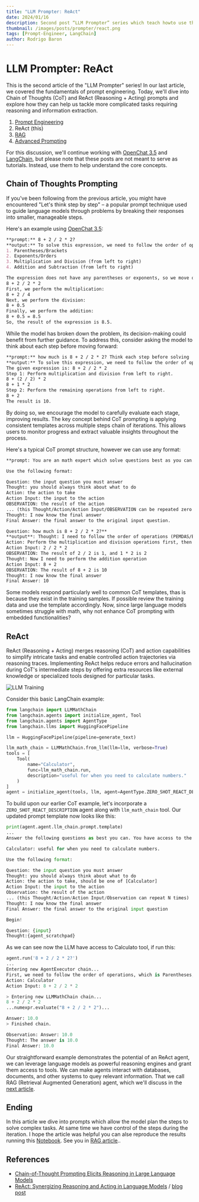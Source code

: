 ```yaml
---
title: "LLM Prompter: ReAct"
date: 2024/01/16
description: Second post “LLM Prompter” series which teach howto use the power of the modern dragons (LLMs/Generative AI).
thumbnail: /images/posts/prompter/react.png
tags: [Prompt-Engineer, LangChain]
author: Rodrigo Baron
---
```


# LLM Prompter: ReAct

This is the second article of the "LLM Prompter" series! In our last article, we covered the fundamentals of prompt engineering. Today, we'll dive into Chain of Thoughts (CoT) and ReAct (Reasoning + Acting) prompts and explore how they can help us tackle more complicated tasks requiring reasoning and information extraction.

1. [Prompt Engineering](llm-prompter-basics)
2. ReAct (this)
3. [RAG](llm-prompter-rag)
4. [Advanced Prompting](llm-prompter-advanced)

For this discussion, we'll continue working with [OpenChat 3.5](https://github.com/imoneoi/openchat) and [LangChain](https://www.langchain.com/), but please note that these posts are not meant to serve as tutorials. Instead, use them to help understand the core concepts. 

## Chain of Thoughts Prompting

If you've been following from the previous article, you might have encountered "Let's think step by step" – a popular prompt technique used to guide language models through problems by breaking their responses into smaller, manageable steps. 

Here's an example using [OpenChat 3.5](https://github.com/imoneoi/openchat):

```markdown
**prompt:** 8 + 2 / 2 * 2?  
**output:** To solve this expression, we need to follow the order of operations (PEMDAS/BODMAS).
1. Parentheses/Brackets
2. Exponents/Orders
3. Multiplication and Division (from left to right)
4. Addition and Subtraction (from left to right)

The expression does not have any parentheses or exponents, so we move on to multiplication and division.
8 + 2 / 2 * 2
First, we perform the multiplication:
8 + 2 / 4
Next, we perform the division:
8 + 0.5
Finally, we perform the addition:
8 + 0.5 = 8.5
So, the result of the expression is 8.5.
```

While the model has broken down the problem, its decision-making could benefit from further guidance. To address this, consider asking the model to think about each step before moving forward:

```markdown
**prompt:** how much is 8 + 2 / 2 * 2? Think each step before solving
**output:** To solve this expression, we need to follow the order of operations (PEMDAS/BODMAS). This means we need to perform the operations inside the parentheses first, then exponents, then multiplication and division from left to right, and finally addition and subtraction from left to right.
The given expression is: 8 + 2 / 2 * 2
Step 1: Perform multiplication and division from left to right.
8 + (2 / 2) * 2
8 + 1 * 2
Step 2: Perform the remaining operations from left to right.
8 + 2
The result is 10.
```

By doing so, we encourage the model to carefully evaluate each stage, improving results. The key concept behind CoT prompting is applying consistent templates across multiple steps chain of iterations. This allows users to monitor progress and extract valuable insights throughout the process.

Here's a typical CoT prompt structure, however we can use any format:

```markdown
**prompt: You are an math expert which solve questions best as you can.**

Use the following format:

Question: the input question you must answer
Thought: you should always think about what to do
Action: the action to take
Action Input: the input to the action
OBSERVATION: the result of the action
... (this Thought/Action/Action Input/OBSERVATION can be repeated zero or more times)
Thought: I now know the final answer
Final Answer: the final answer to the original input question.

Question: how much is 8 + 2 / 2 * 2?**
**output**: Thought: I need to follow the order of operations (PEMDAS/BODMAS)
Action: Perform the multiplication and division operations first, then addition
Action Input: 2 / 2 * 2
OBSERVATION: The result of 2 / 2 is 1, and 1 * 2 is 2
Thought: Now I need to perform the addition operation
Action Input: 8 + 2
OBSERVATION: The result of 8 + 2 is 10
Thought: I now know the final answer
Final Answer: 10
```

Some models respond particularly well to common CoT templates, thas is because they exist in the training samples. If possible review the training data and use the template accordingly.
Now, since large language models sometimes struggle with math, why not enhance CoT prompting with embedded functionalities?

## ReAct

ReAct (Reasoning + Acting) merges reasoning (CoT) and action capabilities to simplify intricate tasks and enable controlled action trajectories via reasoning traces. Implementing ReAct helps reduce errors and hallucination during CoT's intermediate steps by offering extra resources like external knowledge or specialized tools designed for particular tasks.

![LLM Training](/images/posts/prompter/react.png "ReAct: Synergizing Reasoning and Acting in Language Models")

Consider this basic LangChain example:

```python
from langchain import LLMMathChain
from langchain.agents import initialize_agent, Tool
from langchain.agents import AgentType
from langchain.llms import HuggingFacePipeline

llm = HuggingFacePipeline(pipeline=generate_text)

llm_math_chain = LLMMathChain.from_llm(llm=llm, verbose=True)
tools = [
    Tool(
        name="Calculator",
        func=llm_math_chain.run,
        description="useful for when you need to calculate numbers."
    )
]
agent = initialize_agent(tools, llm, agent=AgentType.ZERO_SHOT_REACT_DESCRIPTION, verbose=True)
```

To build upon our earlier CoT example, let's incorporate a `ZERO_SHOT_REACT_DESCRIPTION` agent along with `llm_math_chain` tool. Our updated prompt template now looks like this:

```python
print(agent.agent.llm_chain.prompt.template)
...
Answer the following questions as best you can. You have access to the following tools:

Calculator: useful for when you need to calculate numbers.

Use the following format:

Question: the input question you must answer
Thought: you should always think about what to do
Action: the action to take, should be one of [Calculator]
Action Input: the input to the action
Observation: the result of the action
... (this Thought/Action/Action Input/Observation can repeat N times)
Thought: I now know the final answer
Final Answer: the final answer to the original input question

Begin!

Question: {input}
Thought:{agent_scratchpad}
```

As we can see now the LLM have access to Calculato tool, if run this:

```python
agent.run('8 + 2 / 2 * 2?')
...
Entering new AgentExecutor chain...
First, we need to follow the order of operations, which is Parentheses, Exponents, Multiplication and Division (from left to right), Addition and Subtraction (from left to right).
Action: Calculator
Action Input: 8 + 2 / 2 * 2

> Entering new LLMMathChain chain...
8 + 2 / 2 * 2
...numexpr.evaluate("8 + 2 / 2 * 2")...

Answer: 10.0
> Finished chain.

Observation: Answer: 10.0
Thought: The answer is 10.0
Final Answer: 10.0
```

Our straightforward example demonstrates the potential of an ReAct agent, we can leverage language models as powerful reasoning engines and grant them access to tools. We can make agents interact with databases, documents, and other systems to quey relevant information. That we call RAG (Retrieval Augmented Generation) agent, which we'll discuss in the [next article](llm-prompter-rag).

## Ending

In this article we dive into prompts which allow the model plan the steps to solve complex tasks. At same time we have control of the steps during the iteration. I hope the article was helpful you can alse reproduce the results running this [Notebook](https://github.com/rodrigobaron/site_content/blob/prompt/main/2_cot_react.ipynb). See you in [RAG article](llm-prompter-rag)..

## References

- [Chain-of-Thought Prompting Elicits Reasoning in Large Language Models](https://arxiv.org/abs/2201.11903)  
- [ReAct: Synergizing Reasoning and Acting in Language Models](https://arxiv.org/abs/2210.03629) / [blog post](https://blog.research.google/2022/11/react-synergizing-reasoning-and-acting.html)  